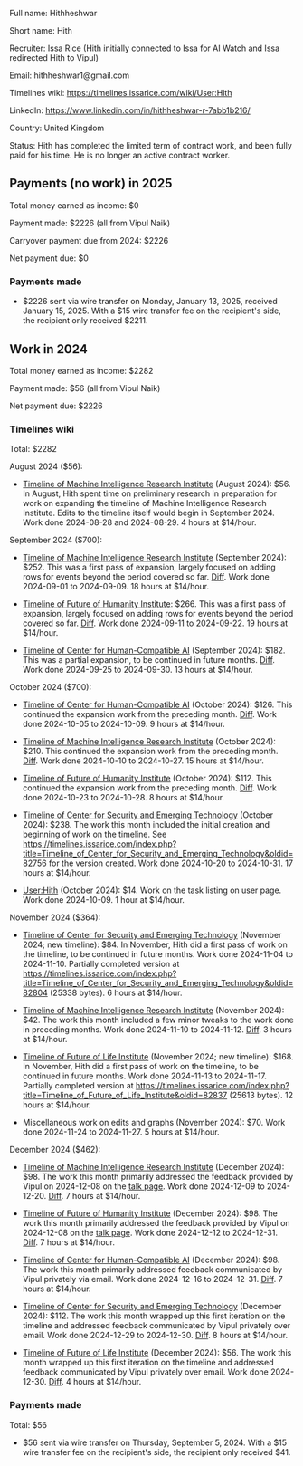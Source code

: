 Full name: Hithheshwar

Short name: Hith

Recruiter: Issa Rice (Hith initially connected to Issa for AI Watch and Issa redirected Hith to Vipul)

Email: hithheshwar1@gmail.com

Timelines wiki: https://timelines.issarice.com/wiki/User:Hith

LinkedIn: https://www.linkedin.com/in/hithheshwar-r-7abb1b216/

Country: United Kingdom

Status: Hith has completed the limited term of contract work, and been fully paid for his time. He is no longer an active contract worker.

==Payments (no work) in 2025==

Total money earned as income: $0

Payment made: $2226 (all from Vipul Naik)

Carryover payment due from 2024: $2226

Net payment due: $0

===Payments made===

* $2226 sent via wire transfer on Monday, January 13, 2025, received January 15, 2025. With a $15 wire transfer fee on the recipient's side, the recipient only received $2211.

==Work in 2024==

Total money earned as income: $2282

Payment made: $56 (all from Vipul Naik)

Net payment due: $2226

===Timelines wiki===

Total: $2282

August 2024 ($56):

* [https://timelines.issarice.com/wiki/Timeline_of_Machine_Intelligence_Research_Institute Timeline of Machine Intelligence Research Institute] (August 2024): $56. In August, Hith spent time on preliminary research in preparation for work on expanding the timeline of Machine Intelligence Research Institute. Edits to the timeline itself would begin in September 2024. Work done 2024-08-28 and 2024-08-29. 4 hours at $14/hour.

September 2024 ($700):

* [https://timelines.issarice.com/wiki/Timeline_of_Machine_Intelligence_Research_Institute Timeline of Machine Intelligence Research Institute] (September 2024): $252. This was a first pass of expansion, largely focused on adding rows for events beyond the period covered so far. [https://timelines.issarice.com/index.php?title=Timeline_of_Machine_Intelligence_Research_Institute&type=revision&diff=81867&oldid=79133 Diff]. Work done 2024-09-01 to 2024-09-09. 18 hours at $14/hour.

* [https://timelines.issarice.com/wiki/Timeline_of_Future_of_Humanity_Institute Timeline of Future of Humanity Institute]: $266. This was a first pass of expansion, largely focused on adding rows for events beyond the period covered so far. [https://timelines.issarice.com/index.php?title=Timeline_of_Future_of_Humanity_Institute&type=revision&diff=82214&oldid=75169 Diff]. Work done 2024-09-11 to 2024-09-22. 19 hours at $14/hour.

* [https://timelines.issarice.com/wiki/Timeline_of_Center_for_Human-Compatible_AI Timeline of Center for Human-Compatible AI] (September 2024): $182. This was a partial expansion, to be continued in future months. [https://timelines.issarice.com/index.php?title=Timeline_of_Center_for_Human-Compatible_AI&type=revision&diff=82276&oldid=74846 Diff]. Work done 2024-09-25 to 2024-09-30. 13 hours at $14/hour.

October 2024 ($700):

* [https://timelines.issarice.com/wiki/Timeline_of_Center_for_Human-Compatible_AI Timeline of Center for Human-Compatible AI] (October 2024): $126. This continued the expansion work from the preceding month. [https://timelines.issarice.com/index.php?title=Timeline_of_Center_for_Human-Compatible_AI&type=revision&diff=82388&oldid=82276 Diff]. Work done 2024-10-05 to 2024-10-09. 9 hours at $14/hour.

* [https://timelines.issarice.com/wiki/Timeline_of_Machine_Intelligence_Research_Institute Timeline of Machine Intelligence Research Institute] (October 2024): $210. This continued the expansion work from the preceding month. [https://timelines.issarice.com/index.php?title=Timeline_of_Machine_Intelligence_Research_Institute&type=revision&diff=82636&oldid=82319 Diff]. Work done 2024-10-10 to 2024-10-27. 15 hours at $14/hour.

* [https://timelines.issarice.com/wiki/Timeline_of_Future_of_Humanity_Institute Timeline of Future of Humanity Institute] (October 2024): $112. This continued the expansion work from the preceding month. [https://timelines.issarice.com/index.php?title=Timeline_of_Future_of_Humanity_Institute&type=revision&diff=82658&oldid=82320 Diff]. Work done 2024-10-23 to 2024-10-28. 8 hours at $14/hour.

* [https://timelines.issarice.com/wiki/Timeline_of_Center_for_Security_and_Emerging_Technology Timeline of Center for Security and Emerging Technology] (October 2024): $238. The work this month included the initial creation and beginning of work on the timeline. See https://timelines.issarice.com/index.php?title=Timeline_of_Center_for_Security_and_Emerging_Technology&oldid=82756 for the version created. Work done 2024-10-20 to 2024-10-31. 17 hours at $14/hour.

* [https://timelines.issarice.com/wiki/User:Hith User:Hith] (October 2024): $14. Work on the task listing on user page. Work done 2024-10-09. 1 hour at $14/hour.

November 2024 ($364):

* [https://timelines.issarice.com/wiki/Timeline_of_Center_for_Security_and_Emerging_Technology Timeline of Center for Security and Emerging Technology] (November 2024; new timeline): $84. In November, Hith did a first pass of work on the timeline, to be continued in future months. Work done 2024-11-04 to 2024-11-10. Partially completed version at https://timelines.issarice.com/index.php?title=Timeline_of_Center_for_Security_and_Emerging_Technology&oldid=82804 (25338 bytes). 6 hours at $14/hour.

* [https://timelines.issarice.com/wiki/Timeline_of_Machine_Intelligence_Research_Institute Timeline of Machine Intelligence Research Institute] (November 2024): $42. The work this month included a few minor tweaks to the work done in preceding months. Work done 2024-11-10 to 2024-11-12. [https://timelines.issarice.com/index.php?title=Timeline_of_Machine_Intelligence_Research_Institute&type=revision&diff=82812&oldid=82636 Diff]. 3 hours at $14/hour.

* [https://timelines.issarice.com/wiki/Timeline_of_Future_of_Life_Institute Timeline of Future of Life Institute] (November 2024; new timeline): $168. In November, Hith did a first pass of work on the timeline, to be continued in future months. Work done 2024-11-13 to 2024-11-17. Partially completed version at https://timelines.issarice.com/index.php?title=Timeline_of_Future_of_Life_Institute&oldid=82837 (25613 bytes). 12 hours at $14/hour.

* Miscellaneous work on edits and graphs (November 2024): $70. Work done 2024-11-24 to 2024-11-27. 5 hours at $14/hour.

December 2024 ($462):

* [https://timelines.issarice.com/wiki/Timeline_of_Machine_Intelligence_Research_Institute Timeline of Machine Intelligence Research Institute] (December 2024): $98. The work this month primarily addressed the feedback provided by Vipul on 2024-12-08 on the [https://timelines.issarice.com/wiki/Talk:Timeline_of_Machine_Intelligence_Research_Institute talk page]. Work done 2024-12-09 to 2024-12-20. [https://timelines.issarice.com/index.php?title=Timeline_of_Machine_Intelligence_Research_Institute&type=revision&diff=83169&oldid=82916 Diff]. 7 hours at $14/hour.

* [https://timelines.issarice.com/wiki/Timeline_of_Future_of_Humanity_Institute Timeline of Future of Humanity Institute] (December 2024): $98. The work this month primarily addressed the feedback provided by Vipul on 2024-12-08 on the [https://timelines.issarice.com/wiki/Talk:Timeline_of_Future_of_Humanity_Institute talk page]. Work done 2024-12-12 to 2024-12-31. [https://timelines.issarice.com/index.php?title=Timeline_of_Future_of_Humanity_Institute&type=revision&diff=83401&oldid=82797 Diff]. 7 hours at $14/hour.

* [https://timelines.issarice.com/wiki/Timeline_of_Center_for_Human-Compatible_AI Timeline of Center for Human-Compatible AI] (December 2024): $98. The work this month primarily addressed feedback communicated by Vipul privately via email. Work done 2024-12-16 to 2024-12-31. [https://timelines.issarice.com/index.php?title=Timeline_of_Center_for_Human-Compatible_AI&type=revision&diff=83398&oldid=82910 Diff]. 7 hours at $14/hour.

* [https://timelines.issarice.com/wiki/Timeline_of_Center_for_Security_and_Emerging_Technology Timeline of Center for Security and Emerging Technology] (December 2024): $112. The work this month wrapped up this first iteration on the timeline and addressed feedback communicated by Vipul privately over email. Work done 2024-12-29 to 2024-12-30. [https://timelines.issarice.com/index.php?title=Timeline_of_Center_for_Security_and_Emerging_Technology&type=revision&diff=83304&oldid=83280 Diff]. 8 hours at $14/hour.

* [https://timelines.issarice.com/wiki/Timeline_of_Future_of_Life_Institute Timeline of Future of Life Institute] (December 2024): $56. The work this month wrapped up this first iteration on the timeline and addressed feedback communicated by Vipul privately over email. Work done 2024-12-30. [https://timelines.issarice.com/index.php?title=Timeline_of_Future_of_Life_Institute&type=revision&diff=83310&oldid=82976 Diff]. 4 hours at $14/hour.

===Payments made===

Total: $56

* $56 sent via wire transfer on Thursday, September 5, 2024. With a $15 wire transfer fee on the recipient's side, the recipient only received $41.

